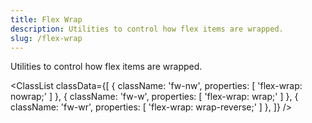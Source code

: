 ```yaml
---
title: Flex Wrap
description: Utilities to control how flex items are wrapped.
slug: /flex-wrap
---
```



Utilities to control how flex items are wrapped.

<ClassList
  classData={[
    {
      className: 'fw-nw',
      properties: [
        'flex-wrap: nowrap;'
      ]
    },
    {
      className: 'fw-w',
      properties: [
        'flex-wrap: wrap;'
      ]
    },
    {
      className: 'fw-wr',
      properties: [
        'flex-wrap: wrap-reverse;'
      ]
    },
  ]}
/>